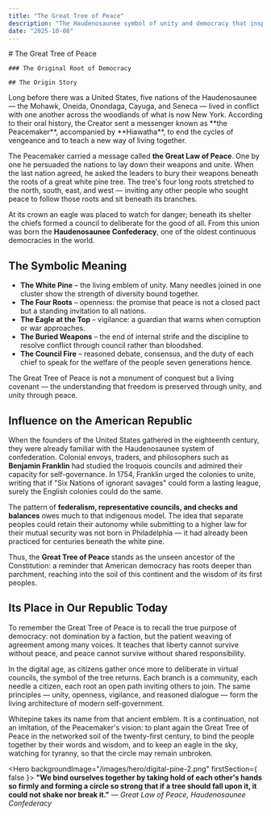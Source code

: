 ```yaml
---
title: "The Great Tree of Peace"
description: "The Haudenosaunee symbol of unity and democracy that inspired the American Republic"
date: "2025-10-08"
---
```


<Hero backgroundImage="/images/hero/digital-pine-1.png" className="bg-contain">
    # The Great Tree of Peace

    ### The Original Root of Democracy

    ## The Origin Story
</Hero>
Long before there was a United States, five nations of the Haudenosaunee — the Mohawk, Oneida, Onondaga, Cayuga, and Seneca — lived in conflict with one another across the woodlands of what is now New York. According to their oral history, the Creator sent a messenger known as **the Peacemaker**, accompanied by **Hiawatha**, to end the cycles of vengeance and to teach a new way of living together.

The Peacemaker carried a message called **the Great Law of Peace**. One by one he persuaded the nations to lay down their weapons and unite. When the last nation agreed, he asked the leaders to bury their weapons beneath the roots of a great white pine tree. The tree's four long roots stretched to the north, south, east, and west — inviting any other people who sought peace to follow those roots and sit beneath its branches.

At its crown an eagle was placed to watch for danger; beneath its shelter the chiefs formed a council to deliberate for the good of all. From this union was born the **Haudenosaunee Confederacy**, one of the oldest continuous democracies in the world.

## The Symbolic Meaning

* **The White Pine** – the living emblem of unity. Many needles joined in one cluster show the strength of diversity bound together.
* **The Four Roots** – openness: the promise that peace is not a closed pact but a standing invitation to all nations.
* **The Eagle at the Top** – vigilance: a guardian that warns when corruption or war approaches.
* **The Buried Weapons** – the end of internal strife and the discipline to resolve conflict through council rather than bloodshed.
* **The Council Fire** – reasoned debate, consensus, and the duty of each chief to speak for the welfare of the people seven generations hence.

The Great Tree of Peace is not a monument of conquest but a living covenant — the understanding that freedom is preserved through unity, and unity through peace.

## Influence on the American Republic

When the founders of the United States gathered in the eighteenth century, they were already familiar with the Haudenosaunee system of confederation. Colonial envoys, traders, and philosophers such as **Benjamin Franklin** had studied the Iroquois councils and admired their capacity for self-governance. In 1754, Franklin urged the colonies to unite, writing that if "Six Nations of ignorant savages" could form a lasting league, surely the English colonies could do the same.

The pattern of **federalism, representative councils, and checks and balances** owes much to that indigenous model. The idea that separate peoples could retain their autonomy while submitting to a higher law for their mutual security was not born in Philadelphia — it had already been practiced for centuries beneath the white pine.

Thus, the **Great Tree of Peace** stands as the unseen ancestor of the Constitution: a reminder that American democracy has roots deeper than parchment, reaching into the soil of this continent and the wisdom of its first peoples.

## Its Place in Our Republic Today

To remember the Great Tree of Peace is to recall the true purpose of democracy: not domination by a faction, but the patient weaving of agreement among many voices. It teaches that liberty cannot survive without peace, and peace cannot survive without shared responsibility.

In the digital age, as citizens gather once more to deliberate in virtual councils, the symbol of the tree returns. Each branch is a community, each needle a citizen, each root an open path inviting others to join. The same principles — unity, openness, vigilance, and reasoned dialogue — form the living architecture of modern self-government.

Whitepine takes its name from that ancient emblem. It is a continuation, not an imitation, of the Peacemaker's vision:
to plant again the Great Tree of Peace in the networked soil of the twenty-first century,
to bind the people together by their words and wisdom,
and to keep an eagle in the sky, watching for tyranny, so that the circle may remain unbroken.

<Hero backgroundImage="/images/hero/digital-pine-2.png" firstSection={ false }>
    **"We bind ourselves together by taking hold of each other's hands so firmly and forming a circle so strong that if a tree should fall upon it, it could not shake nor break it."**
    — *Great Law of Peace, Haudenosaunee Confederacy*
</Hero>

